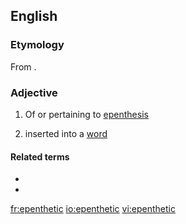 ==English==

===Etymology===
{{PIE root|en|dʰeh₁}}
From {{der|en|grc|ἐπενθετικός|t=inserted}}.

===Adjective===
{{en-adj|-}}

# {{lb|en|phonology|phonetics}} Of or pertaining to [[epenthesis]]
# {{lb|en|phonology|of a [[phoneme]] or [[syllable]]}} inserted into a [[word]]

====Related terms====
* {{l|en|epenthesis}}
* {{l|en|epenthetically}}

[[fr:epenthetic]]
[[io:epenthetic]]
[[vi:epenthetic]]